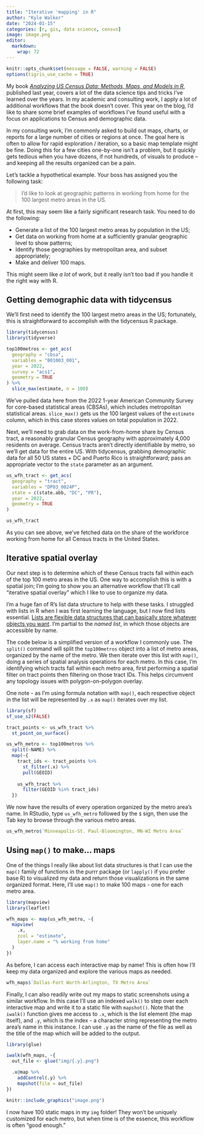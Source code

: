 ```yaml
---
title: "Iterative 'mapping' in R"
author: "Kyle Walker"
date: "2024-01-15"
categories: [r, gis, data science, census]
image: image.png
editor: 
  markdown: 
    wrap: 72
---
```


```r
knitr::opts_chunk$set(message = FALSE, warning = FALSE)
options(tigris_use_cache = TRUE)
```


My book [_Analyzing US Census Data: Methods, Maps, and Models in R_](https://www.amazon.com/Analyzing-US-Census-Data-Methods/dp/1032366443/), published last year, covers a lot of the data science tips and tricks I've learned over the years.  In my academic and consulting work, I apply a lot of additional workflows that the book doesn't cover.  This year on the blog, I'd like to share some brief examples of workflows I've found useful with a focus on applications to Census and demographic data.

In my consulting work, I'm commonly asked to build out maps, charts, or reports for a large number of cities or regions at once.  The goal here is often to allow for rapid exploration / iteration, so a basic map template might be fine.  Doing this for a few cities one-by-one isn't a problem, but it quickly gets tedious when you have dozens, if not hundreds, of visuals to produce -- and keeping all the results organized can be a pain.  

Let's tackle a hypothetical example. Your boss has assigned you the following task: 

> I'd like to look at geographic patterns in working from home for the 100 largest metro areas in the US.

At first, this may seem like a fairly significant research task.  You need to do the following: 

* Generate a list of the 100 largest metro areas by population in the US;
* Get data on working from home at a sufficiently granular geographic level to show patterns;
* Identify those geographies by metropolitan area, and subset appropriately;
* Make and deliver 100 maps.  

This might seem like _a lot_ of work, but it really isn't too bad if you handle it the right way with R.

## Getting demographic data with tidycensus

We'll first need to identify the 100 largest metro areas in the US; fortunately, this is straightforward to accomplish with the tidycensus R package.  

```r
library(tidycensus)
library(tidyverse)

top100metros <- get_acs(
  geography = "cbsa",
  variables = "B01003_001",
  year = 2022,
  survey = "acs1",
  geometry = TRUE
) %>%
  slice_max(estimate, n = 100)

```

We've pulled data here from the 2022 1-year American Community Survey for core-based statistical areas (CBSAs), which includes metropolitan statistical areas.  `slice_max()` gets us the 100 largest values of the `estimate` column, which in this case stores values on total population in 2022.  

Next, we'll need to grab data on the work-from-home share by Census tract, a reasonably granular Census geography with approximately 4,000 residents on average.  Census tracts aren't directly identifiable by metro, so we'll get data for the entire US. With tidycensus, grabbing demographic data for all 50 US states + DC and Puerto Rico is straightforward; pass an appropriate vector to the `state` parameter as an argument.  

```r
us_wfh_tract <- get_acs(
  geography = "tract",
  variables = "DP03_0024P",
  state = c(state.abb, "DC", "PR"),
  year = 2022,
  geometry = TRUE
)

us_wfh_tract
```

As you can see above, we've fetched data on the share of the workforce working from home for all Census tracts in the United States.  

## Iterative spatial overlay 

Our next step is to determine which of these Census tracts fall within each of the top 100 metro areas in the US.  One way to accomplish this is with a spatial join; I'm going to show you an alternative workflow that I'll call "iterative spatial overlay" which I like to use to organize my data.  

I'm a huge fan of R's list data structure to help with these tasks.  I struggled with lists in R when I was first learning the language, but I now find lists essential.  [Lists are flexible data structures that can basically store whatever objects you want](https://adv-r.hadley.nz/vectors-chap.html#lists).  I'm partial to the _named list_, in which those objects are accessible by name.  

The code below is a simplified version of a workflow I commonly use.  The `split()` command will split the `top100metros` object into a list of metro areas, organized by the name of the metro.  We then iterate over this list with `map()`, doing a series of spatial analysis operations for each metro.  In this case, I'm identifying which tracts fall within each metro area, first performing a spatial filter on tract points then filtering on those tract IDs.  This helps circumvent any topology issues with polygon-on-polygon overlay.  

One note - as I'm using formula notation with `map()`, each respective object in the list will be represented by `.x` as `map()` iterates over my list.  

```r
library(sf)
sf_use_s2(FALSE)

tract_points <- us_wfh_tract %>%
  st_point_on_surface()

us_wfh_metro <- top100metros %>%
  split(~NAME) %>%
  map(~{
    tract_ids <- tract_points %>%
      st_filter(.x) %>%
      pull(GEOID)
    
    us_wfh_tract %>%
      filter(GEOID %in% tract_ids)
  })
```

We now have the results of every operation organized by the metro area's name.  In RStudio, type `us_wfh_metro` followed by the `$` sign, then use the Tab key to browse through the various metro areas.  

```r
us_wfh_metro$`Minneapolis-St. Paul-Bloomington, MN-WI Metro Area`
```


## Using `map()` to make... maps

One of the things I really like about list data structures is that I can use the `map()` family of functions in the purrr package (or `lapply()` if you prefer base R) to visualized my data and return those visualizations in the same organized format.  Here, I'll use `map()` to make 100 maps - one for each metro area.  

```r
library(mapview)
library(leaflet)

wfh_maps <- map(us_wfh_metro, ~{
  mapview(
    .x, 
    zcol = "estimate",
    layer.name = "% working from home"
  ) 
})
```

As before, I can access each interactive map by name!  This is often how I'll keep my data organized and explore the various maps as needed.  

```r
wfh_maps$`Dallas-Fort Worth-Arlington, TX Metro Area`
```

Finally, I can also readily write out my maps to static screenshots using a similar workflow.  In this case I'll use an indexed `walk()` to step over each interactive map and write it to a static file with `mapshot()`.  Note that the `iwalk()` function gives me access to `.x`, which is the list element (the map itself), and `.y`, which is the index - a character string representing the metro area's name in this instance.  I can use `.y` as the name of the file as well as the title of the map which will be added to the output.   

```r
library(glue)

iwalk(wfh_maps, ~{
  out_file <- glue("img/{.y}.png")

  .x@map %>%
    addControl(.y) %>%
    mapshot(file = out_file)
})

```

```r
knitr::include_graphics("image.png")
```


I now have 100 static maps in my `img` folder!  They won't be uniquely customized for each metro, but when time is of the essence, this workflow is often "good enough."  